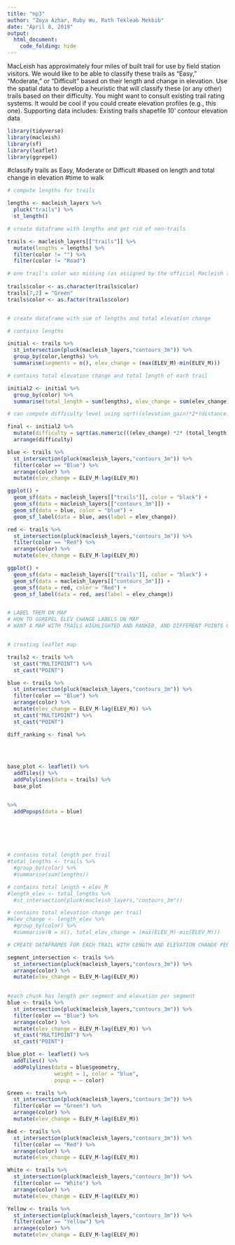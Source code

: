 ```yaml
---
title: "mp3"
author: "Zoya Azhar, Ruby Wu, Ruth Tekleab Mekbib"
date: "April 8, 2019"
output:
  html_document:
    code_folding: hide
---
```


MacLeish has approximately four miles of built trail for use by field station visitors. We would like to be able to classify these trails as “Easy,” “Moderate,” or “Difficult” based on their length and change in elevation. Use the spatial data to develop a heuristic that will classify these (or any other) trails based on their difficulty. You might want to consult existing trail rating systems. It would be cool if you could create elevation profiles (e.g., this one).
Supporting data includes:
Existing trails shapefile
10’ contour elevation data


```r
library(tidyverse)
library(macleish)
library(sf)
library(leaflet)
library(ggrepel)
```

#classify trails as Easy, Moderate or Difficult
#based on length and total change in elevation
#time to walk


```r

# compute lengths for trails

lengths <- macleish_layers %>%
  pluck("trails") %>%
  st_length()

# create dataframe with lengths and get rid of non-trails

trails <- macleish_layers[["trails"]] %>%
  mutate(lengths = lengths) %>%
  filter(color != "") %>%
  filter(color != "Road")

# one trail's color was missing (as assigned by the official Macleish trail map)
  
trails$color <- as.character(trails$color)
trails[7,2] = "Green"
trails$color <- as.factor(trails$color)


# create dataframe with sum of lengths and total elevation change

# contains lengths 

initial <- trails %>%
  st_intersection(pluck(macleish_layers,"contours_3m")) %>%
  group_by(color,lengths) %>%
  summarise(segments = n(), elev_change = (max(ELEV_M)-min(ELEV_M)))

# contains total elevation change and total length of each trail

initial2 <- initial %>%
  group_by(color) %>%
  summarise(total_length = sum(lengths), elev_change = sum(elev_change), segments = sum(segments))

# can compute difficulty level using sqrt((elevation_gain)*2*(distance)), Shenandoah rating

final <- initial2 %>%
  mutate(difficulty = sqrt(as.numeric(((elev_change) *2* (total_length))))) %>%
  arrange(difficulty)

blue <- trails %>%
  st_intersection(pluck(macleish_layers,"contours_3m")) %>%
  filter(color == "Blue") %>%
  arrange(color) %>%
  mutate(elev_change = ELEV_M-lag(ELEV_M))

ggplot() + 
  geom_sf(data = macleish_layers[["trails"]], color = "black") + 
  geom_sf(data = macleish_layers[["contours_3m"]]) +
  geom_sf(data = blue, color = "blue") +
  geom_sf_label(data = blue, aes(label = elev_change)) 

red <- trails %>%
  st_intersection(pluck(macleish_layers,"contours_3m")) %>%
  filter(color == "Red") %>%
  arrange(color) %>%
  mutate(elev_change = ELEV_M-lag(ELEV_M))

ggplot() + 
  geom_sf(data = macleish_layers[["trails"]], color = "black") + 
  geom_sf(data = macleish_layers[["contours_3m"]]) +
  geom_sf(data = red, color = "Red") +
  geom_sf_label(data = red, aes(label = elev_change))


# LABEL THEM ON MAP
# HOW TO GGREPEL ELEV_CHANGE LABELS ON MAP
# WANT A MAP WITH TRAILS HIGHLIGHTED AND RANKED, AND DIFFERENT POINTS OVER WHICH YOU CAN HOVER AND GET ELEV_CHANGE



```



```r
# creating leaflet map

trails2 <- trails %>% 
  st_cast("MULTIPOINT") %>% 
  st_cast("POINT")

blue <- trails %>%
  st_intersection(pluck(macleish_layers,"contours_3m")) %>%
  filter(color == "Blue") %>%
  arrange(color) %>%
  mutate(elev_change = ELEV_M-lag(ELEV_M)) %>%
  st_cast("MULTIPOINT") %>% 
  st_cast("POINT")

diff_ranking <- final %>%
  
  
  

base_plot <- leaflet() %>%
  addTiles() %>%
  addPolylines(data = trails) %>%
  base_plot


%>%
  addPopups(data = blue)

  




# contains total length per trail
#total_lengths <- trails %>% 
  #group_by(color) %>%
  #summarise(sum(lengths))

# contains total length + elev_M
#length_elev <- total_lengths %>%
  #st_intersection(pluck(macleish_layers,"contours_3m"))

# contains total elevation change per trail
#elev_change <- length_elev %>%
  #group_by(color) %>%
  #summarise(N = n(), total_elev_change = (max(ELEV_M)-min(ELEV_M)))


```

```r
# CREATE DATAFRAMES FOR EACH TRAIL WITH LENGTH AND ELEVATION CHANGE PER SEGMENT

segment_intersection <- trails %>%
  st_intersection(pluck(macleish_layers,"contours_3m")) %>%
  arrange(color) %>%
  mutate(elev_change = ELEV_M-lag(ELEV_M))
  

#each chunk has length per segment and elevation per segment
blue <- trails %>%
  st_intersection(pluck(macleish_layers,"contours_3m")) %>%
  filter(color == "Blue") %>%
  arrange(color) %>%
  mutate(elev_change = ELEV_M-lag(ELEV_M)) %>%
  st_cast("MULTIPOINT") %>% 
  st_cast("POINT")

blue_plot <- leaflet() %>%
  addTiles() %>%
  addPolylines(data = blue$geometry, 
               weight = 1, color = "blue",
               popup = ~ color)

Green <- trails %>%
  st_intersection(pluck(macleish_layers,"contours_3m")) %>%
  filter(color == "Green") %>%
  arrange(color) %>%
  mutate(elev_change = ELEV_M-lag(ELEV_M))

Red <- trails %>%
  st_intersection(pluck(macleish_layers,"contours_3m")) %>%
  filter(color == "Red") %>%
  arrange(color) %>%
  mutate(elev_change = ELEV_M-lag(ELEV_M))

White <- trails %>%
  st_intersection(pluck(macleish_layers,"contours_3m")) %>%
  filter(color == "White") %>%
  arrange(color) %>%
  mutate(elev_change = ELEV_M-lag(ELEV_M))

Yellow <- trails %>%
  st_intersection(pluck(macleish_layers,"contours_3m")) %>%
  filter(color == "Yellow") %>%
  arrange(color) %>%
  mutate(elev_change = ELEV_M-lag(ELEV_M))
  

```  

